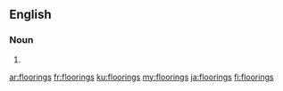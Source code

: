 ==English==

===Noun===
{{head|en|noun plural form}}

# {{plural of|flooring|lang=en}}

[[ar:floorings]]
[[fr:floorings]]
[[ku:floorings]]
[[my:floorings]]
[[ja:floorings]]
[[fi:floorings]]